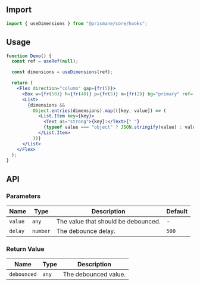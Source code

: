 ## Import

```js
import { useDimensions } from "@prismane/core/hooks";
```

## Usage

```jsx
function Demo() {
  const ref = useRef(null);

  const dimensions = useDimensions(ref);

  return (
    <Flex direction="column" gap={fr(5)}>
      <Box w={fr(50)} h={fr(40)} p={fr(5)} m={fr(2)} bg="primary" ref={ref} />
      <List>
        {dimensions &&
          Object.entries(dimensions).map(([key, value]) => (
            <List.Item key={key}>
              <Text as="strong">{key}:</Text>{" "}
              {typeof value === "object" ? JSON.stringify(value) : value}
            </List.Item>
          ))}
      </List>
    </Flex>
  );
}
```

## API

### Parameters

| Name    | Type     | Description                         | Default |
| ------- | -------- | ----------------------------------- | ------- |
| `value` | `any`    | The value that should be debounced. | -       |
| `delay` | `number` | The debounce delay.                 | `500`   |

### Return Value

| Name        | Type  | Description          |
| ----------- | ----- | -------------------- |
| `debounced` | `any` | The debounced value. |
